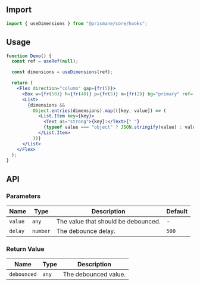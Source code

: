 ## Import

```js
import { useDimensions } from "@prismane/core/hooks";
```

## Usage

```jsx
function Demo() {
  const ref = useRef(null);

  const dimensions = useDimensions(ref);

  return (
    <Flex direction="column" gap={fr(5)}>
      <Box w={fr(50)} h={fr(40)} p={fr(5)} m={fr(2)} bg="primary" ref={ref} />
      <List>
        {dimensions &&
          Object.entries(dimensions).map(([key, value]) => (
            <List.Item key={key}>
              <Text as="strong">{key}:</Text>{" "}
              {typeof value === "object" ? JSON.stringify(value) : value}
            </List.Item>
          ))}
      </List>
    </Flex>
  );
}
```

## API

### Parameters

| Name    | Type     | Description                         | Default |
| ------- | -------- | ----------------------------------- | ------- |
| `value` | `any`    | The value that should be debounced. | -       |
| `delay` | `number` | The debounce delay.                 | `500`   |

### Return Value

| Name        | Type  | Description          |
| ----------- | ----- | -------------------- |
| `debounced` | `any` | The debounced value. |
